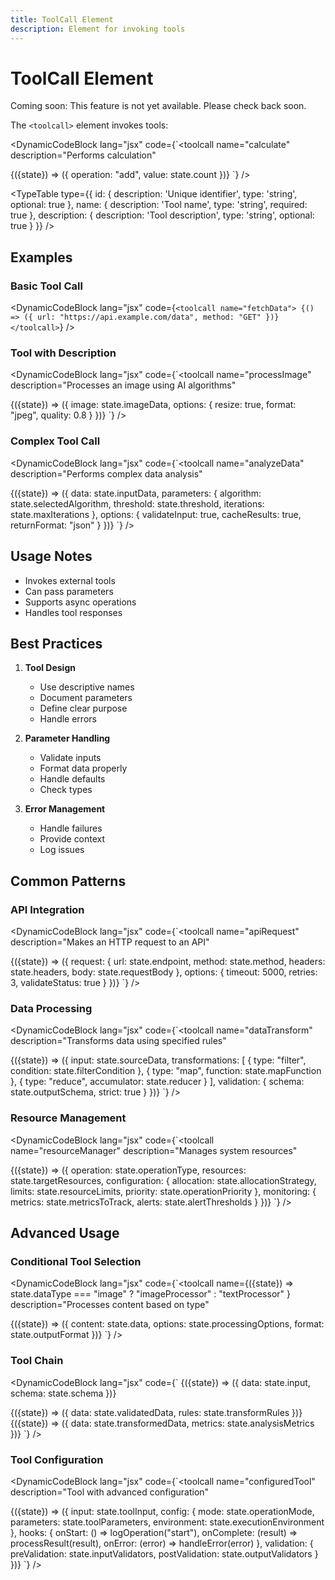 ```yaml
---
title: ToolCall Element
description: Element for invoking tools
---
```



# ToolCall Element

<Banner className="bg-blue-500 text-white rounded-lg">Coming soon: This feature is not yet available. Please check back soon.</Banner>

The `<toolcall>` element invokes tools:

<DynamicCodeBlock lang="jsx" code={`<toolcall
  name="calculate"
  description="Performs calculation"
>
  {({state}) => ({
    operation: "add",
    value: state.count
  })}
</toolcall>`} />

<TypeTable
  type={{
    id: {
      description: 'Unique identifier',
      type: 'string',
      optional: true
    },
    name: {
      description: 'Tool name',
      type: 'string',
      required: true
    },
    description: {
      description: 'Tool description',
      type: 'string',
      optional: true
    }
  }}
/>

## Examples

### Basic Tool Call

<DynamicCodeBlock lang="jsx" code={`<toolcall name="fetchData">
  {() => ({
    url: "https://api.example.com/data",
    method: "GET"
  })}
</toolcall>`} />

### Tool with Description

<DynamicCodeBlock lang="jsx" code={`<toolcall 
  name="processImage"
  description="Processes an image using AI algorithms"
>
  {({state}) => ({
    image: state.imageData,
    options: {
      resize: true,
      format: "jpeg",
      quality: 0.8
    }
  })}
</toolcall>`} />

### Complex Tool Call

<DynamicCodeBlock lang="jsx" code={`<toolcall 
  name="analyzeData"
  description="Performs complex data analysis"
>
  {({state}) => ({
    data: state.inputData,
    parameters: {
      algorithm: state.selectedAlgorithm,
      threshold: state.threshold,
      iterations: state.maxIterations
    },
    options: {
      validateInput: true,
      cacheResults: true,
      returnFormat: "json"
    }
  })}
</toolcall>`} />

## Usage Notes

- Invokes external tools
- Can pass parameters
- Supports async operations
- Handles tool responses

## Best Practices

1. **Tool Design**
   - Use descriptive names
   - Document parameters
   - Define clear purpose
   - Handle errors

2. **Parameter Handling**
   - Validate inputs
   - Format data properly
   - Handle defaults
   - Check types

3. **Error Management**
   - Handle failures
   - Provide context
   - Log issues

## Common Patterns

### API Integration

<DynamicCodeBlock lang="jsx" code={`<toolcall 
  name="apiRequest"
  description="Makes an HTTP request to an API"
>
  {({state}) => ({
    request: {
      url: state.endpoint,
      method: state.method,
      headers: state.headers,
      body: state.requestBody
    },
    options: {
      timeout: 5000,
      retries: 3,
      validateStatus: true
    }
  })}
</toolcall>`} />

### Data Processing

<DynamicCodeBlock lang="jsx" code={`<toolcall 
  name="dataTransform"
  description="Transforms data using specified rules"
>
  {({state}) => ({
    input: state.sourceData,
    transformations: [
      { type: "filter", condition: state.filterCondition },
      { type: "map", function: state.mapFunction },
      { type: "reduce", accumulator: state.reducer }
    ],
    validation: {
      schema: state.outputSchema,
      strict: true
    }
  })}
</toolcall>`} />

### Resource Management

<DynamicCodeBlock lang="jsx" code={`<toolcall 
  name="resourceManager"
  description="Manages system resources"
>
  {({state}) => ({
    operation: state.operationType,
    resources: state.targetResources,
    configuration: {
      allocation: state.allocationStrategy,
      limits: state.resourceLimits,
      priority: state.operationPriority
    },
    monitoring: {
      metrics: state.metricsToTrack,
      alerts: state.alertThresholds
    }
  })}
</toolcall>`} />

## Advanced Usage

### Conditional Tool Selection

<DynamicCodeBlock lang="jsx" code={`<toolcall 
  name={({state}) => 
    state.dataType === "image" ? "imageProcessor" : "textProcessor"
  }
  description="Processes content based on type"
>
  {({state}) => ({
    content: state.data,
    options: state.processingOptions,
    format: state.outputFormat
  })}
</toolcall>`} />

### Tool Chain

<DynamicCodeBlock lang="jsx" code={`<state id="processingChain">
  <toolcall name="validateInput">
    {({state}) => ({
      data: state.input,
      schema: state.schema
    })}
  </toolcall>
  
  <toolcall name="transform">
    {({state}) => ({
      data: state.validatedData,
      rules: state.transformRules
    })}
  </toolcall>
  
  <toolcall name="analyze">
    {({state}) => ({
      data: state.transformedData,
      metrics: state.analysisMetrics
    })}
  </toolcall>
</state>`} />

### Tool Configuration

<DynamicCodeBlock lang="jsx" code={`<toolcall 
  name="configuredTool"
  description="Tool with advanced configuration"
>
  {({state}) => ({
    input: state.toolInput,
    config: {
      mode: state.operationMode,
      parameters: state.toolParameters,
      environment: state.executionEnvironment
    },
    hooks: {
      onStart: () => logOperation("start"),
      onComplete: (result) => processResult(result),
      onError: (error) => handleError(error)
    },
    validation: {
      preValidation: state.inputValidators,
      postValidation: state.outputValidators
    }
  })}
</toolcall>`} />
